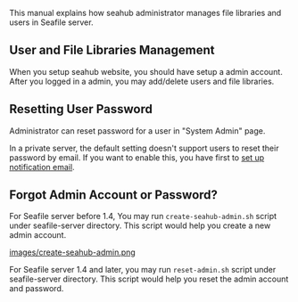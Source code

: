 This manual explains how seahub administrator manages file libraries and users in Seafile server.

== User and File Libraries Management ==

When you setup seahub website, you should have setup a admin account. After you logged in a admin, you may add/delete users and file libraries.

== Resetting User Password ==

Administrator can reset password for a user in "System Admin" page.

In a private server, the default setting doesn't support users to reset their password by email. If you want to enable this, you have first to [[Seafile-server-configuration-options|set up notification email]].

== Forgot Admin Account or Password? ==

For Seafile server before 1.4, You may run <code>create-seahub-admin.sh</code> script under seafile-server directory. This script would help you create a new admin account.

[[images/create-seahub-admin.png]]

For Seafile server 1.4 and later, you may run <code>reset-admin.sh</code> script under seafile-server directory. This script would help you reset the admin account and password.